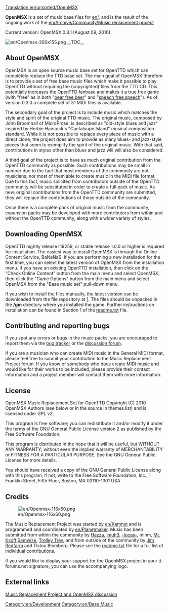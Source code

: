 [[Translation:en/unsorted/OpenMSX]]


'''OpenMSX''' is a set of music base files for [[en/]], and is the result of the ongoing work of the [[en/Archive/Community/Music replacement project]]

Current version: OpenMSX 0.3.1 (August 09, 2010).

[[File:en/Openmsx-300x155.png|right]]
__TOC__

== About OpenMSX ==

OpenMSX is an open source music base set for OpenTTD which can completely replace the TTD base set. The main goal of OpenMSX therefore is to provide a set of free base music files which make it possible to play OpenTTD without requiring the (copyrighted) files from the TTD CD. This potentially increases the OpenTTD fanbase and makes it a true free game (with "free" as in both "[https://www.wikipedia.org/wiki/free beer free beer]" and "[https://www.wikipedia.org/wiki/free speech free speech]"). As of version 0.3.0 a complete set of 31 MIDI files is available.

The secondary goal of the project is to include music which matches the style and spirit of the original TTD music. The original music, composed by John Broomhall of MicroProse, is described as "old-style blues and jazz" inspired by Herbie Hancock's "Cantaloupe Island" musical composition standard. While it is not possible to replace every piece of music with a direct clone, the project does aim to provide as many blues- and jazz-style pieces that seem to exemplify the spirit of the original music. With that said, contributions in styles other than blues and jazz will will also be considered. 

A third goal of the project is to have as much original contribution from the OpenTTD community as possible. Such contributions may be small in number due to the fact that most members of the community are not musicians, nor most of them able to create music in the MIDI file format. Due to this fact, music solicited from contributors outside of the OpenTTD community will be substituted in order to create a full pack of music. As new, original contributions from the OpenTTD community are submitted, they will replace the contributions of those outside of the community. 

Once there is a complete pack of original music from the community, expansion packs may be developed with more contributors from within and without the OpenTTD community, along with a wider variety of styles.

== Downloading OpenMSX ==

OpenTTD nightly release r19259, or stable release 1.0.0 or higher is required for installation. The easiest way to install OpenMSX is through the Online Content Service, BaNaNaS. If you are performing a new installation for the first time, you can select the latest version of OpenMSX from the installation menu. If you have an existing OpenTTD installation, then click on the "Check Online Content" button from the main menu and select OpenMSX, then click the "Game Options" button from the main menu and select OpenMSX from the "Base music set" pull-down menu. 

If you wish to install the files manually, the latest version can be downloaded from the file repository at [http://bundles.openttdcoop.org/openmsx/releases/]. The files should be unpacked in the '''/gm''' directory where you installed the game. Further instructions on installation can be found in Section 1 of the [http://bundles.openttdcoop.org/openmsx/releases/LATEST/readme.txt readme.txt] file. 

== Contributing and reporting bugs ==

If you spot any errors or bugs in the music packs, you are encouraged to report them via the [http://dev.openttdcoop.org/projects/openmsx/issues bug tracker] or the [http://www.tt-forums.net/viewtopic.php?f=29&t=46479 discussion forum]. 

If you are a musician who can create MIDI music in the General MIDI format, please feel free to submit your contribution to the Music Replacement Project forum. If you know of somebody who does create MIDI music and would like for their works to be included, please provide their contact information and a project member will contact them with more information.

== License ==

OpenMSX Music Replacement Set for OpenTTD Copyright (C) 2010 OpenMSX Authors (see below or in the source in themes.list) and is licensed under GPL v2.

This program is free software; you can redistribute it and/or modify it under the terms of the GNU General Public License version 2 as published by the Free Software Foundation.

This program is distributed in the hope that it will be useful, but WITHOUT ANY WARRANTY; without even the implied warranty of MERCHANTABILITY or FITNESS FOR A PARTICULAR PURPOSE. See the GNU General Public License for more details.

You should have received a copy of the GNU General Public License along with this program; if not, write to the Free Software Foundation, Inc., 1 Franklin Street, Fifth Floor, Boston, MA 02110-1301 USA.

== Credits == 
[[File:en/Openmsx-116x60.png|right]]

The Music Replacement Project was started by [[en/Kamnet]] and is programmed and coordinated by [[en/Planetmaker]]. Music has been submitted from within the community by [http://www.tt-forums.net/memberlist.php?mode=viewprofile&u=7796 Hazza], [http://www.tt-forums.net/memberlist.php?mode=viewprofile&u=32608 imuh3], [http://www.tt-forums.net/memberlist.php?mode=viewprofile&u=32711 -lucas-], minm, [http://www.tt-forums.net/memberlist.php?mode=viewprofile&u=4751 Mr. Ksoft],[http://www.tt-forums.net/memberlist.php?mode=viewprofile&u=10881 Samwise], [http://www.tt-forums.net/memberlist.php?mode=viewprofile&u=15350 Trolley Trev], and from outside of the community by [http://homepage.ntlworld.com/jim.redfarn/MidiPage.htm Jim Redfarm] and Tistou Blomberg. Please see the [http://bundles.openttdcoop.org/openmsx/releases/LATEST/readme.txt readme.txt] file for a full list of individual contributions.

If you would like to display your support for the OpenMSX project in your tt-forums.net signature, you can use the accompanying logo. 

== External links ==
[http://www.tt-forums.net/viewtopic.php?f=29&t=46479 Music Replacement Project and OpenMSX discussion]

[[Category:en/Development]]
[[Category:en/Base Music]]